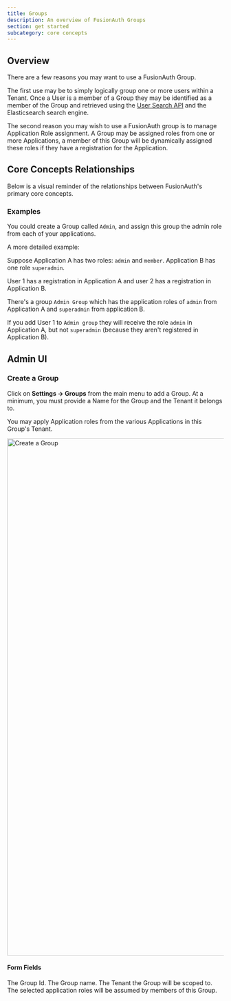 ```yaml
---
title: Groups
description: An overview of FusionAuth Groups
section: get started
subcategory: core concepts
---
```


## Overview

There are a few reasons you may want to use a FusionAuth Group.

The first use may be to simply logically group one or more users within a Tenant. Once a User is a member of a Group they may be identified as a member of the Group and retrieved using the [User Search API](/docs/apis/users#search-for-users) and the Elasticsearch search engine.

The second reason you may wish to use a FusionAuth group is to manage Application Role assignment. A Group may be assigned roles from one or more Applications, a member of this Group will be dynamically assigned these roles if they have a registration for the Application.

## Core Concepts Relationships

Below is a visual reminder of the relationships between FusionAuth's primary core concepts.

<Diagram active="Group" />

### Examples

You could create a Group called `Admin`, and assign this group the admin role from each of your applications.

A more detailed example: 

Suppose Application A has two roles: `admin` and `member`. Application B has one role `superadmin`.

User 1 has a registration in Application A and user 2 has a registration in Application B.

There's a group `Admin Group` which has the application roles of `admin` from Application A and `superadmin` from application B.  

If you add User 1 to `Admin group` they will receive the role `admin` in Application A, but not `superadmin` (because they aren't registered in Application B).  

## Admin UI

### Create a Group

Click on <strong>Settings -> Groups</strong> from the main menu to add a Group. At a minimum, you must provide a <InlineField>Name</InlineField> for the Group and the <InlineField>Tenant</InlineField> it belongs to.

You may apply Application roles from the various Applications in this Group's Tenant.

<img src="/img/docs/get-started/core-concepts/create-group.png" alt="Create a Group" width="1200" role="shadowed" />

#### Form Fields

<APIBlock>
  <APIField name="Id" optional>
    The Group Id.
  </APIField>
  <APIField name="Name" required>
    The Group name.
  </APIField>
  <APIField name="Tenant" required>
    The Tenant the Group will be scoped to.
  </APIField>
  <APIField name="Application Roles" optional>
    The selected application roles will be assumed by members of this Group.
  </APIField>
</APIBlock>
